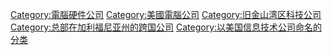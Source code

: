 {{Commons cat|Hewlett-Packard}}

[[Category:電腦硬件公司|Category:電腦硬件公司]]
[[Category:美國電腦公司|Category:美國電腦公司]]
[[Category:旧金山湾区科技公司|Category:旧金山湾区科技公司]]
[[Category:总部在加利福尼亚州的跨国公司|Category:总部在加利福尼亚州的跨国公司]]
[[Category:以美国信息技术公司命名的分类|Category:以美国信息技术公司命名的分类]]